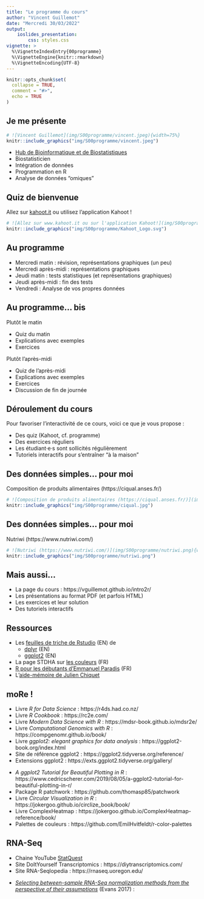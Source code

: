 ```yaml
---
title: "Le programme du cours"
author: "Vincent Guillemot"
date: "Mercredi 30/03/2022"
output: 
    ioslides_presentation:
        css: styles.css
vignette: >
  %\VignetteIndexEntry{00programme}
  %\VignetteEngine{knitr::rmarkdown}
  %\VignetteEncoding{UTF-8}
---
```


<style>
.forceBreak { -webkit-column-break-after: always; break-after: column; }
</style>

```r
knitr::opts_chunk$set(
  collapse = TRUE,
  comment = "#>",
  echo = TRUE
)
```

## Je me présente {.columns-2}

```r
# ![Vincent Guillemot](img/S00programme/vincent.jpeg){width=75%}
knitr::include_graphics("img/S00programme/vincent.jpeg")
```

<p class="forceBreak"></p>

 * [Hub de Bioinformatique et de Biostatistiques](https://research.pasteur.fr/fr/team/bioinformatics-and-biostatistics-hub/) 
 * Biostatisticien
 * Intégration de données
 * Programmation en R
 * Analyse de données "omiques"



## Quiz de bienvenue

Allez sur [kahoot.it](https://kahoot.it/) ou utilisez l'application Kahoot !

```r
# ![Allez sur www.kahoot.it ou sur l'application Kahoot!](img/S00programme/Kahoot_Logo.svg){width=100%}
knitr::include_graphics("img/S00programme/Kahoot_Logo.svg")
```



## Au programme {.bigger}

 * Mercredi matin : révision, représentations graphiques (un peu)
 * Mercredi après-midi : représentations graphiques
 * Jeudi matin : tests statistiques (et représentations graphiques)
 * Jeudi après-midi : fin des tests
 * Vendredi : Analyse de vos propres données


## Au programme... bis {.bigger}

Plutôt le matin

 * Quiz du matin
 * Explications avec exemples
 * Exercices

<p class="forceBreak"></p>

Plutôt l'après-midi

 * Quiz de l'après-midi
 * Explications avec exemples 
 * Exercices
 * Discussion de fin de journée

## Déroulement du cours

Pour favoriser l'interactivité de ce cours, voici ce que je vous propose : 

 * Des quiz (Kahoot, cf. programme)
 * Des exercices réguliers
 * Les étudiant·e·s sont sollicités régulièrement
 * Tutoriels interactifs pour s'entraîner "à la maison"


## Des données simples... pour moi

Composition de produits alimentaires (https://ciqual.anses.fr/)

```r
# ![Composition de produits alimentaires (https://ciqual.anses.fr/)](img/S00programme/ciqual.jpg){width=100%}
knitr::include_graphics("img/S00programme/ciqual.jpg")
```


## Des données simples... pour moi

Nutriwi (https://www.nutriwi.com/)

```r
# ![Nutriwi (https://www.nutriwi.com/)](img/S00programme/nutriwi.png){width=40%}
knitr::include_graphics("img/S00programme/nutriwi.png")
```



## Mais aussi...

 * La page du cours : https://vguillemot.github.io/intro2r/
 * Les présentations au format PDF (et parfois HTML)
 * Les exercices et leur solution
 * Des tutoriels interactifs

## Ressources


  * Les [feuilles de triche de Rstudio](https://www.rstudio.com/resources/cheatsheets/) (EN) de
    - [dplyr](https://github.com/rstudio/cheatsheets/raw/master/data-transformation.pdf) (EN)
    - [ggplot2](https://github.com/rstudio/cheatsheets/raw/master/data-visualization-2.1.pdf) (EN)
  * La page STDHA sur [les couleurs](http://www.sthda.com/french/wiki/couleurs-dans-r) (FR)
  * [R pour les débutants d'Emmanuel Paradis](https://cran.r-project.org/doc/contrib/Paradis-rdebuts_fr.pdf) (FR)
  * L'[aide-mémoire de Julien Chiquet](https://vguillemot.github.io/debuter/inst/extdata/CommandesUsuelles.pdf)
  

## moRe ! {.columns-2 .smaller}

  * Livre *R for Data Science* : https://r4ds.had.co.nz/
  * Livre *R Cookbook* : https://rc2e.com/
  * Livre *Modern Data Science with R* : https://mdsr-book.github.io/mdsr2e/
  * Livre *Computational Genomics with R* : https://compgenomr.github.io/book/
  * Livre *ggplot2: elegant graphics for data analysis* : https://ggplot2-book.org/index.html
  * Site de référence ggplot2 : https://ggplot2.tidyverse.org/reference/
  * Extensions ggplot2 : https://exts.ggplot2.tidyverse.org/gallery/

<p class="forceBreak"></p>


  * *A ggplot2 Tutorial for Beautiful Plotting in R* : https://www.cedricscherer.com/2019/08/05/a-ggplot2-tutorial-for-beautiful-plotting-in-r/
  * Package R patchwork : https://github.com/thomasp85/patchwork
  * Livre *Circular Visualization in R* : https://jokergoo.github.io/circlize_book/book/
  * Livre ComplexHeatmap : https://jokergoo.github.io/ComplexHeatmap-reference/book/
  * Palettes de couleurs : https://github.com/EmilHvitfeldt/r-color-palettes
  
## RNA-Seq {.columns-2 .bigger}

  * Chaine YouTube [StatQuest](https://www.youtube.com/c/joshstarmer/videos)
  * Site DoItYourself Transcriptomics : https://diytranscriptomics.com/
  * Site RNA-Seqlopedia : https://rnaseq.uoregon.edu/

<p class="forceBreak"></p>

  * [*Selecting between-sample RNA-Seq normalization methods from the perspective of their assumptions*](https://academic.oup.com/bib/article/19/5/776/3056951) (Evans 2017) : 
